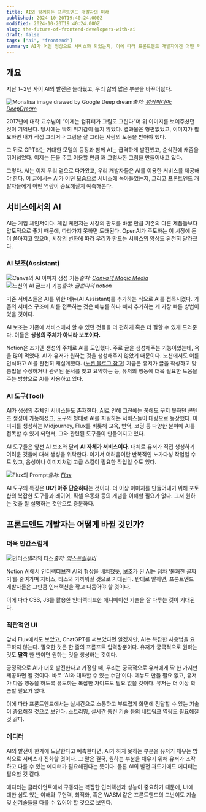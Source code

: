 ```yaml
---
title: AI와 함께하는 프론트엔드 개발자의 미래
published: 2024-10-20T19:40:24.000Z
modified: 2024-10-20T19:40:24.000Z
slug: the-future-of-frontend-developers-with-ai
draft: false
tags: ["ai", "frontend"]
summary: AI가 어떤 형상으로 서비스화 되었는지, 이에 따라 프론트엔드 개발자에겐 어떤 역량이 중요해질지 예측해본다.
---
```


## 개요

지난 1~2년 사이 AI의 발전은 놀라웠고, 우리 삶의 많은 부분을 바꾸어놨다.

![Monalisa image drawed by Google Deep dream](./images/monalisa-with-google-deep-dream.jpg)_출처: [위키피디아: DeepDream](https://en.wikipedia.org/wiki/DeepDream)_

2017년에 대학 교수님이 “이제는 컴퓨터가 그림도 그린다”며 위 이미지를 보여주셨던 것이 기억난다. 당시에는 딱히 위기감이 들지 않았다. 결과물은 형편없었고, 이미지가 필요하면 내가 직접 그리거나 그림을 잘 그리는 사람의 도움을 받아야 했다.

그 뒤로 GPT라는 거대한 모델의 등장과 함께 AI는 급격하게 발전했고, 순식간에 캐즘을 뛰어넘었다. 이제는 돈을 주고 이용할 만큼 꽤 그럴싸한 그림을 만들어내고 있다.

그렇다. AI는 이제 우리 곁으로 다가왔고, 우리 개발자들은 AI를 이용한 서비스를 제공해야 한다. 이 글에서는 AI가 어떤 모습으로 서비스에 녹아들었는지, 그리고 프론트엔드 개발자들에게 어떤 역량이 중요해질지 예측해본다.

## 서비스에서의 AI

AI는 게임 체인저이다. 게임 체인저는 시장의 판도를 바꿀 만큼 기존의 다른 제품들보다 압도적으로 좋기 때문에, 따라가지 못하면 도태된다. OpenAI가 주도하는 이 시장에 돈이 쏟아지고 있으며, 시장의 변화에 따라 우리가 만드는 서비스의 양상도 완전히 달라졌다.

### AI 보조(Assistant)

![Canva의 AI 이미지 생성 기능](./images/canva-magic-media.png)_출처: [Canva의 Magic Media](https://www.canva.com/ai-image-generator/)_
![노션의 AI 글쓰기 기능](./images/notion-ai.png)_출처: 글쓴이의 notion_

기존 서비스들은 AI를 위한 메뉴(AI Assistant)를 추가하는 식으로 AI를 접목시켰다. 기존의 서비스 구조에 AI를 접목하는 것은 메뉴를 하나 빼서 추가하는 게 가장 빠른 방법이었을 것이다.

AI 보조는 기존에 서비스에서 할 수 있던 것들을 더 편하게 혹은 더 잘할 수 있게 도와준다. 이들은 **생성의 주체가 아니라 보조이다.**

Notion은 초기엔 생성의 주체로 AI를 도입했다. 주로 글을 생성해주는 기능이었는데, 욕을 많이 먹었다. AI가 유저가 원하는 것을 생성해주지 않았기 때문이다. 노션에서도 이를 인식하고 AI를 완전히 재설계했다. ([노션 블로그 참고](https://www.notion.so/blog/notion-ai-is-here-for-everyone)) 지금은 유저가 글을 작성하고 맞춤법을 수정하거나 관련된 문서를 찾고 요약하는 등, 유저의 행동에 더욱 필요한 도움을 주는 방향으로 AI를 사용하고 있다.

### AI 도구(Tool)

AI가 생성의 주체인 서비스들도 존재한다. AI로 인해 그전에는 꿈에도 꾸지 못하던 콘텐츠 생성이 가능해졌고, 도구의 형태로 AI를 지원하는 서비스들이 대량으로 등장했다. 이미지를 생성하는 Midjourney, Flux를 비롯해 교육, 번역, 코딩 등 다양한 분야에 AI를 접목할 수 있게 되면서, 그와 관련된 도구들이 만들어지고 있다.

AI 도구들은 앞선 AI 보조와 달리 **AI 자체가 서비스이다.** 대체로 유저가 직접 생성하기 어려운 것들에 대해 생성을 위탁한다. 여기서 어려움이란 반복적인 노가다성 작업일 수도 있고, 음성이나 이미지처럼 고급 스킬이 필요한 작업일 수도 있다.

![Flux의 Prompt](./images/flux-prompt.png)_출처: [Flux](https://flux-ai.io/flux-ai-image-generator/)_

AI 도구의 특징은 **UI가 아주 단순하다**는 것이다. 더 이상 이미지를 만들어내기 위해 포토샵의 복잡한 도구들과 레이어, 픽셀 유동화 등의 개념을 이해할 필요가 없다. 그저 원하는 것을 잘 설명하는 것만으로 충분하다.

## 프론트엔드 개발자는 어떻게 바뀔 것인가?

### 더욱 인간스럽게

![인터스텔라의 타스](./images/interstellar-tars.png)_출처: [익스트림무비](https://extmovie.com/movietalk/5790977)_

Notion AI에서 인터랙티브한 AI의 형상을 배치했듯, 보조가 된 AI는 점차 ‘불쾌한 골짜기’를 줄여가며 자비스, 타스와 가까워질 것으로 기대된다. 반대로 말하면, 프론트엔드 개발자들은 그만큼 인터랙션을 깎고 다듬어야 할 것이다.

이에 따라 CSS, JS를 활용한 인터랙티브한 애니메이션 기술을 잘 다루는 것이 기대된다.

### 직관적인 UI

앞서 Flux에서도 보았고, ChatGPT를 써보았다면 알겠지만, AI는 복잡한 사용법을 요구하지 않는다. 필요한 것은 한 줄의 프롬프트 입력창뿐이다. 유저가 궁극적으로 원하는 것도 **딸깍** 한 번이면 원하는 것을 생성하는 것이다.

긍정적으로 AI가 더욱 발전한다고 가정할 때, 우리는 궁극적으로 유저에게 딱 한 가지만 제공하면 될 것이다. 바로 ‘AI와 대화할 수 있는 수단’이다. 메뉴도 만들 필요 없고, 유저가 다음 행동을 하도록 유도하는 복잡한 가이드도 필요 없을 것이다. 유저는 더 이상 학습할 필요가 없다.

이에 따라 프론트엔드에서는 실시간으로 소통하고 부드럽게 화면에 전달할 수 있는 기술이 중요해질 것으로 보인다. 스트리밍, 실시간 통신 기술 등의 네트워크 역량도 필요해질 것 같다.

### 에디터

AI의 발전이 한계에 도달한다고 예측한다면, AI가 하지 못하는 부분을 유저가 채우는 방식으로 서비스가 진화할 것이다. 그 말은 결국, 원하는 부분을 채우기 위해 유저가 조작하고 다룰 수 있는 에디터가 필요해진다는 뜻이다. 물론 AI의 발전 과도기에도 에디터는 필요할 것 같다.

에디터는 클라이언트에서 구동되는 복잡한 인터랙션과 성능이 중요하기 때문에, UI에 대한 심도 있는 이해와 구현력, 최적화, 혹은 WASM 같은 프론트엔드의 고난이도 기술 및 신기술들을 다룰 수 있어야 할 것으로 보인다.
